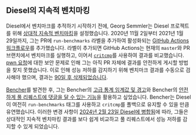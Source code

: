 ## Diesel의 지속적 벤치마킹

Diesel에서 벤치마크를 추적하기 시작하기 전에,
Georg Semmler는 Diesel 프로젝트를 위해 [상대적 지속적 벤치마킹][relative continuous benchmarking]을 설정했습니다.
2020년 11월 2일부터 2021년 1월 29일까지,
그는 PR에 `run-benchmarks` 라벨을 추가하여 활성화되는 [GitHub Actions 워크플로우][github actions diesel benches]를 추가했습니다.
라벨이 추가되면 GitHub Actions는 현재의 `master`와 PR 브랜치에서 벤치마크를 실행하고,
이어서 [`critcmp`][github critcmp]를 사용하여 결과를 비교했습니다.
[pwn 요청][github pwn requests]에 대한 보안 문제로 인해 그는 아직 PR 자체에 결과를 안전하게 게시할 방법을 찾지 못했습니다.
이로 인해 성능 저하를 감지하기 위해 벤치마크 결과를 수동으로 검사해야 했으며,
결과는 [90일 후 삭제되었습니다][github actions logs].

[Bencher][bencher]를 발견한 후,
그는 Bencher의 [고급 통계 임계값 및 경고][thresholds]와
Bencher의 [안전하게 풀 리퀘스트에 댓글을 달 수 있는 기능][github actions]을 활용하고 싶었습니다.
Bencher는 Diesel이 여전히 `run-benchmarks` 태그를 사용하고 `critcmp`를 폴백으로 유지할 수 있을 만큼 유연했습니다.
이러한 변경 사항이 [2024년 2월 23일 Diesel에 병합됨][github issue 3849]에 따라,
그들은 상대적인 지속적 벤치마킹 결과를 보다 쉽게 비교하고
풀 리퀘스트에서 성능 저하를 감지할 수 있게 되었습니다.

[github actions diesel benches]: https://github.com/diesel-rs/diesel/commit/6670f96f0ecccd8f28d302299750d6d6a9bd0524
[github pwn requests]: https://securitylab.github.com/research/github-actions-preventing-pwn-requests/
[github critcmp]: https://github.com/BurntSushi/critcmp
[github actions logs]: https://docs.github.com/en/organizations/managing-organization-settings/configuring-the-retention-period-for-github-actions-artifacts-and-logs-in-your-organization
[github issue 3849]: https://github.com/diesel-rs/diesel/pull/3849

[relative continuous benchmarking]: /ko/docs/how-to/track-benchmarks/#relative-continuous-benchmarking
[bencher]: /
[thresholds]: /ko/docs/explanation/thresholds/
[github actions]: /ko/docs/how-to/github-actions/